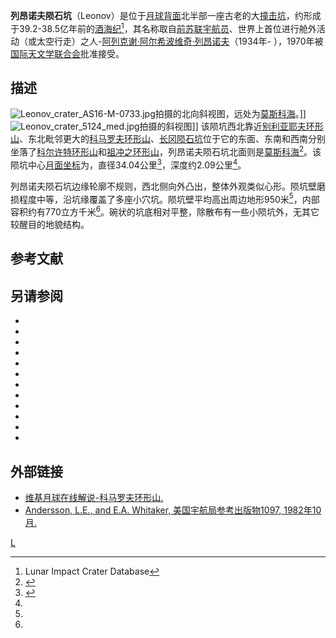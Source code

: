 {{lunar crater data|
 image=Leonov LROC.jpg|
 caption=[[月球勘测轨道飞行器|月球勘测轨道飞行器]]拍摄的图像|
 latitude=19.07|
 N_or_S=N|
 longitude=148.36|
 E_or_W=E|
 diameter=34.04公里|
 depth=2.09公里|
 colong=212|
 eponym=[[阿列克谢·列昂诺夫|阿列克谢·阿·列昂诺夫]]}}

'''列昂诺夫陨石坑'''（Leonov）是位于[[月球背面|月球背面]]北半部一座古老的大[[撞击坑|撞击坑]]，约形成于39.2-38.5亿年前的[[酒海纪|酒海纪]]<ref name=LICD>Lunar Impact Crater Database</ref>，其名称取自[[前苏联|前苏联]][[宇航员|宇航员]]、世界上首位进行舱外活动（或太空行走）之人-[[阿列克谢·列昂诺夫|阿列克谢·阿尔希波维奇·列昂诺夫]]（1934年- ），1970年被[[国际天文学联合会|国际天文学联合会]]批准接受。

==描述== 
[[Image:Leonov_crater_AS16-M-0733.jpg|thumb]]拍摄的北向斜视图，远处为[[莫斯科海_(月球)|莫斯科海]]。]]
[[Image:Leonov_crater_5124_med.jpg|thumb]]拍摄的斜视图]] 
该陨坑西北靠近[[别利亚耶夫环形山|别利亚耶夫环形山]]、东北毗邻更大的[[科马罗夫环形山|科马罗夫环形山]]、[[长冈陨石坑|长冈陨石坑]]位于它的东面、东南和西南分别坐落了[[科尔许特环形山|科尔许特环形山]]和[[祖冲之环形山|祖冲之环形山]]，列昂诺夫陨石坑北面则是[[莫斯科海_(月球)|莫斯科海]]<ref>{{Cite web |url=http://planetarynames.wr.usgs.gov/images/Lunar/lac_48_lo.pdf |title=Crater Leonov on the map LAC-48. |accessdate=2016-12-17 |archive-date=2012-03-27 |archive-url=https://www.webcitation.org/66TCPEOTn?url=http://planetarynames.wr.usgs.gov/images/Lunar/lac_48_lo.pdf |dead-url=no }}</ref>。该陨坑中心[[月面坐标|月面坐标]]为{{Coord|19.07|N|148.36|E|globe:Moon|nogoogle=1|noosm=1}}，直径34.04公里<ref name="IAU">{{Cite web |url=http://planetarynames.wr.usgs.gov/Feature/3352 |title=Directory of the International Astronomical Union |accessdate=2016-12-17 |archive-date=2020-12-10 |archive-url=https://web.archive.org/web/20201210235336/https://planetarynames.wr.usgs.gov/Feature/3352 |dead-url=no }}</ref>，深度约2.09公里<ref name="LICD"/>。

列昂诺夫陨石坑边缘轮廓不规则，西北侧向外凸出，整体外观类似心形。陨坑壁磨损程度中等，沿坑缘覆盖了多座小穴坑。陨坑壁平均高出周边地形950米<ref name="LICD"/>，内部容积约有770立方千米<ref name="LICD"/>。碗状的坑底相对平整，除散布有一些小陨坑外，无其它较醒目的地貌结构。

==参考文献==
{{Reflist}}

==另请参阅==
{{refbegin}}
* {{cite book
  | last1 = Andersson
  | first1 = L. E.
  | last2 = Whitaker
  | first2 = E. A.
  | authorlink2 = Ewen Whitaker
  | date = 1982
  | title = [[NASA|NASA]] Catalogue of Lunar Nomenclature
  | publisher = NASA RP-1097
  | ref = harv
  }}
* {{cite web
  | last = Blue
  | first = Jennifer
  | date = July 25, 2007
  | title = Gazetteer of Planetary Nomenclature
  | publisher = [[United_States_Geological_Survey|USGS]]
  | url = http://planetarynames.wr.usgs.gov/
  | accessdate = 2007-08-05
  | ref = harv
  | archive-date = 2012-04-08
  | archive-url = https://www.webcitation.org/66mXDr4G9?url=http://planetarynames.wr.usgs.gov/
  | dead-url = no
  }}
* {{cite book
  | last1 = Bussey
  | first1 = B.
  | authorlink1 = Ben Bussey
  | last2 = Spudis
  | first2 = P.
  | authorlink2 = Paul Spudis
  | date = 2004
  | title = The Clementine Atlas of the Moon
  | publisher = Cambridge University Press
  | location = New York
  | isbn = 978-0-521-81528-4
  | ref = harv
  }}
* {{cite book
  | last1 = Cocks
  | first1 = Elijah E.
  | last2 = Cocks
  | first2 = Josiah C.
  | date = 1995
  | title = Who's Who on the Moon: A Biographical Dictionary of Lunar Nomenclature
  | url = https://archive.org/details/isbn_9780936389271
  | publisher = Tudor Publishers
  | isbn = 978-0-936389-27-1
  | ref = harv
  }}
* {{cite web
  | last = McDowell
  | first = Jonathan
  | date = July 15, 2007
  | url = http://host.planet4589.org/astro/lunar/
  | title = Lunar Nomenclature
  | publisher = Jonathan's Space Report
  | accessdate = 2007-10-24
  | ref = harv
  | archive-date = 2012-05-26
  | archive-url = https://www.webcitation.org/67wcYNfK3?url=http://host.planet4589.org/astro/lunar/
  | dead-url = no
  }}
* {{cite journal| last1 = Menzel| first1 = D. H.| last2 = Minnaert| first2 = M.| last3 = Levin| first3 = B.| last4 = Dollfus| first4 = A.| last5 = Bell| first5 = B.| title = Report on Lunar Nomenclature by the Working Group of Commission 17 of the IAU| doi = 10.1007/BF00171763| journal = Space Science Reviews| volume = 12| issue = 2| pages = 136–186| date = 1971| bibcode = 1971SSRv...12..136M| ref = harv}}
* {{cite book
  | first = Patrick
  | last = Moore
  | authorlink = Patrick Moore
  | date = 2001
  | title = On the Moon
  | url = https://archive.org/details/patrickmooreonmo00patr
  | publisher = Sterling Publishing Co.
  | isbn = 978-0-304-35469-6
  | ref = harv
  }}
* {{cite book
  | first = Fred W.
  | last = Price
  | date = 1988
  | title = The Moon Observer's Handbook
  | publisher = Cambridge University Press
  | isbn = 978-0-521-33500-3
  | ref = harv
  }}
* {{cite book
  | last = Rükl
  | first = Antonín
  | authorlink = Antonín Rükl
  | date = 1990
  | title = Atlas of the Moon
  | publisher = Kalmbach Books
  | isbn = 978-0-913135-17-4
  | ref = harv
  }}
* {{cite book
  | last = Webb
  | first = Rev. T. W.
  | authorlink = Thomas William Webb
  | date = 1962
  | title = Celestial Objects for Common Telescopes
  | url = https://archive.org/details/celestialobjects00webb
  | edition = 6th revised
  | publisher = Dover
  | isbn = 978-0-486-20917-3
  | ref = harv
  }}
* {{cite book
  | first = Ewen A.
  | last = Whitaker
  | authorlink = Ewen Whitaker
  | date = 1999
  | title = Mapping and Naming the Moon
  | publisher = Cambridge University Press
  | isbn = 978-0-521-62248-6
  | ref = harv
  }}
* {{cite book
  | first = Peter T.
  | last = Wlasuk
  | date = 2000
  | title = Observing the Moon
  | publisher = Springer
  | isbn = 978-1-85233-193-1
  | ref = harv
 }}
{{refend}}

==外部链接==
*[http://the-moon.wikispaces.com/Leonov 维基月球在线解说-科马罗夫环形山.] {{Wayback|url=http://the-moon.wikispaces.com/Leonov |date=20180531121811 }}
* [http://planet4589.org/astro/lunar/RP-1097.pdf Andersson, L.E., and E.A. Whitaker, 美国宇航局参考出版物1097, 1982年10月.]{{Wayback|url=http://planet4589.org/astro/lunar/RP-1097.pdf |date=20141006125838 }}

[[Category:月球环形山|L]]
{{月球環形山 (L-N)}}